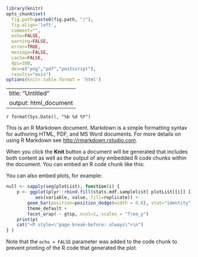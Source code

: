```r
library(knitr)
opts_chunk$set(
  fig.path=paste0(fig.path, "/"), 
  fig.align='left', 
  comment="",
  echo=FALSE, 
  warning=FALSE, 
  error=TRUE, 
  message=FALSE, 
  cache=FALSE, 
  dpi=100,
  dev=c("png","pdf","postscript"),
  results="asis")
options(knitr.table.format = 'html')
```

---
title: "Untitled"
output: html_document
---

`r format(Sys.Date(), "%b %d %Y")`

This is an R Markdown document. Markdown is a simple formatting syntax for authoring HTML, PDF, and MS Word documents. For more details on using R Markdown see <http://rmarkdown.rstudio.com>.

When you click the **Knit** button a document will be generated that includes both content as well as the output of any embedded R code chunks within the document. You can embed an R code chunk like this:

You can also embed plots, for example:

```r
null <- sapply(seq(plotList), function(i) {
    p <- ggplot(plyr::rbind.fill(stats.mdf.samplelist[ plotList[[i]] ]), 
           aes(variable, value, fill=replicate)) +
        geom_bar(position=position_dodge(width = 0.8), stat="identity") + 
        theme_default +
        facet_wrap( ~ gtsp, ncol=1, scales = "free_y")
    print(p)
    cat("<P style=\"page-break-before: always\">\n")
} )
```

Note that the `echo = FALSE` parameter was added to the code chunk to prevent printing of the R code that generated the plot.
